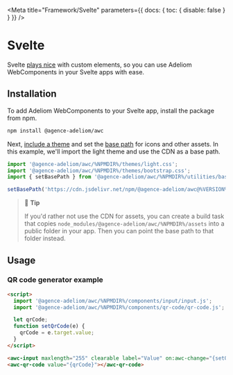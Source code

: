 
<Meta title="Framework/Svelte" parameters={{ docs: { toc: { disable: false } } }} />

# Svelte

Svelte [plays nice](https://custom-elements-everywhere.com/#svelte) with custom elements, so you can use Adeliom WebComponents in your Svelte apps with ease.

## Installation

To add Adeliom WebComponents to your Svelte app, install the package from npm.

```bash
npm install @agence-adeliom/awc
```

Next, [include a theme](?path=/docs/getting-started-themes--documentation) and set the [base path](?path=/docs/getting-started-installation--documentation#setting-the-base-path) for icons and other assets. In this example, we'll import the light theme and use the CDN as a base path.

```jsx
import '@agence-adeliom/awc/%NPMDIR%/themes/light.css';
import '@agence-adeliom/awc/%NPMDIR%/themes/bootstrap.css';
import { setBasePath } from '@agence-adeliom/awc/%NPMDIR%/utilities/base-path';

setBasePath('https://cdn.jsdelivr.net/npm/@agence-adeliom/awc@%VERSION%/%CDNDIR%/');
```

> 📘 **Tip**
>
> If you'd rather not use the CDN for assets, you can create a build task that copies `node_modules/@agence-adeliom/awc/%NPMDIR%/assets` into a public folder in your app. Then you can point the base path to that folder instead.

## Usage

### QR code generator example

```html
<script>
  import '@agence-adeliom/awc/%NPMDIR%/components/input/input.js';
  import '@agence-adeliom/awc/%NPMDIR%/components/qr-code/qr-code.js';

  let qrCode;
  function setQrCode(e) {
    qrCode = e.target.value;
  }
</script>

<awc-input maxlength="255" clearable label="Value" on:awc-change="{setQrCode}"></awc-input>
<awc-qr-code value="{qrCode}"></awc-qr-code>
```
